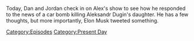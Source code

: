 {{DEFAULTSORT:
    #_EPISODE_0718:August 21-22, 2022
}}{{Episode
    | title             = August 21-22, 2022
    | caption           = Listen to this episode on [https://knowledgefight.libsyn.com/718-august-21-22-2022 Libsyn] [https://open.spotify.com/episode/7An78Ceg63Ll918weWv7NM Spotify], Read the [[Transcript/718: August 21-22, 2022|Unofficial Transcript]]
    | episodeNumber     = 718
    | length            = 01:22:51
    | airDate           = August 26, 2022
    | coverageStartDate = August 21, 2022
    | coverageEndDate   = August 22, 2022
    | episodeType       = [[:Category:Present Day|Present Day]]
    | appearance        = [[Vladimir Putin]], [[Aleksandr Dugin]], [[Glenn Beck]], [[Greg Reese]]
    | previousEpisode   = [[717: August 17, 2022]]
    | nextEpisode       = [[719: August 19, 2022]]
}}

{{Stub}}

Today, Dan and Jordan check in on Alex's show to see how he responded to the news of a car bomb killing Aleksandr Dugin's daughter.  He has a few thoughts, but more importantly, Elon Musk tweeted something.

[[Category:Episodes]]
[[Category:Present Day]]
